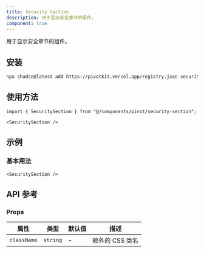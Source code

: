 ```yaml
---
title: Security Section
description: 用于显示安全章节的组件。
component: true
---
```


用于显示安全章节的组件。

<ComponentPreview name="security-section-demo" />

## 安装

```bash
npx shadcn@latest add https://pivotkit.vercel.app/registry.json security-section
```

## 使用方法

```tsx
import { SecuritySection } from "@/components/pivot/security-section";
```

```tsx
<SecuritySection />
```

## 示例

### 基本用法

```tsx
<SecuritySection />
```

## API 参考

### Props

| 属性        | 类型     | 默认值 | 描述            |
| ----------- | -------- | ------ | --------------- |
| `className` | `string` | -      | 额外的 CSS 类名 |
